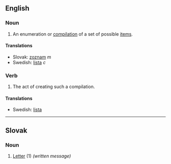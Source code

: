 ==English==
===Noun===
#An enumeration or [[compilation]] of a set of possible [[item]]s.

====Translations====

*Slovak: [[zoznam]] ''m''
*Swedish: [[lista]] ''c''

===Verb===
#The act of creating such a compilation.

====Translations====
*Swedish: [[lista]]

----
==Slovak==
===Noun===
# [[Letter]] (1) ''(written message)''